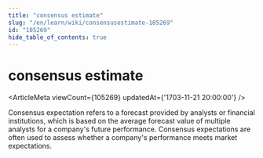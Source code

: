 ```yaml
---
title: "consensus estimate"
slug: "/en/learn/wiki/consensusestimate-105269"
id: "105269"
hide_table_of_contents: true
---
```



# consensus estimate

<ArticleMeta viewCount={105269} updatedAt={'1703-11-21 20:00:00'} />

Consensus expectation refers to a forecast provided by analysts or financial institutions, which is based on the average forecast value of multiple analysts for a company's future performance. Consensus expectations are often used to assess whether a company's performance meets market expectations.
